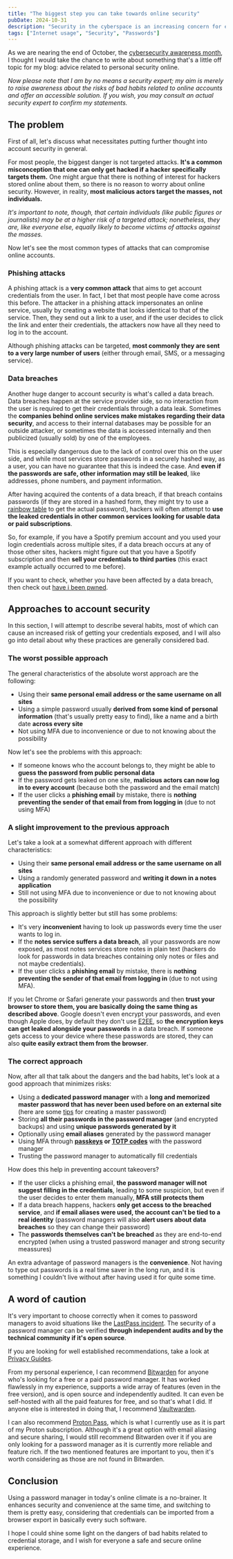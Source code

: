 ```yaml
---
title: "The biggest step you can take towards online security"
pubDate: 2024-10-31
description: "Security in the cyberspace is an increasing concern for everyone. Learn about the simplest step you can take today to increase your security: using a password manager."
tags: ["Internet usage", "Security", "Passwords"]
---
```


As we are nearing the end of October, the [cybersecurity awareness month](https://www.cisa.gov/cybersecurity-awareness-month), I thought I would take the chance to write about something 
that's a little off topic for my blog: advice related to personal security online. 

*Now please note that I am by no means a security expert; my aim is merely to raise awareness about the risks of bad habits 
related to online accounts and offer an accessible solution. If you wish, you may consult an actual security expert to confirm my statements.*

## The problem

First of all, let's discuss what necessitates putting further thought into account security in general.

For most people, the biggest danger is not targeted attacks. **It's a common misconception that one can only get hacked if a hacker specifically targets them.** One might argue that there is nothing of interest for hackers stored online about them, so there is no reason to worry about online security. However, in reality, **most malicious actors target the masses, not individuals.** 

*It's important to note, though, that certain individuals (like public figures or journalists) may be at a higher risk of a targeted attack; nonetheless, they are, like everyone else, equally likely to become victims of attacks against the masses.*

Now let's see the most common types of attacks that can compromise online accounts.

### Phishing attacks

A phishing attack is a **very common attack** that aims to get account credentials from the user. In fact, I bet that most people have come across this before. The attacker in a phishing attack impersonates an online service, usually by creating a website that looks identical to that of the service. Then, they send out a link to a user, and if the user decides to click the link and enter their credentials, the attackers now have all they need to log in to the account.

Although phishing attacks can be targeted, **most commonly they are sent to a very large number of users** (either through email, SMS, or a messaging service).

### Data breaches

Another huge danger to account security is what's called a data breach. Data breaches happen at the service provider side, so no interaction from the user is required to get their credentials through a data leak. Sometimes the **companies behind online services make mistakes regarding their data security**, and access to their internal databases may be possible for an outside attacker, or sometimes the data is accessed internally and then publicized (usually sold) by one of the employees.

This is especially dangerous due to the lack of control over this on the user side, and while most services store passwords in a securely hashed way, as a user, you can have no guarantee that this is indeed the case. And **even if the passwords are safe, other information may still be leaked**, like addresses, phone numbers, and payment information.

After having acquired the contents of a data breach, if that breach contains passwords (if they are stored in a hashed form, they might try to use a [rainbow table](https://en.wikipedia.org/wiki/Rainbow_table) to get the actual password), hackers will often attempt to **use the leaked credentials in other common services looking for usable data or paid subscriptions**.

So, for example, if you have a Spotify premium account and you used your login credentials across multiple sites, if a data breach occurs at any of those other sites, hackers might figure out that you have a Spotify subscription and then **sell your credentials to third parties** (this exact example actually occurred to me before).

If you want to check, whether you have been affected by a data breach, then check out [have i been pwned](https://haveibeenpwned.com/).

## Approaches to account security

In this section, I will attempt to describe several habits, most of which can cause an increased risk of getting your credentials exposed, and I will also go into detail about why these practices are generally considered bad.

### The worst possible approach

The general characteristics of the absolute worst approach are the following:
- Using their **same personal email address or the same username on all sites**
- Using a simple password usually **derived from some kind of personal information** (that's usually pretty easy to find), like a name and a birth date **across every site**
- Not using MFA due to inconvenience or due to not knowing about the possibility

Now let's see the problems with this approach:
- If someone knows who the account belongs to, they might be able to **guess the password from public personal data**
- If the password gets leaked on one site, **malicious actors can now log in to every account** (because both the password and the email match)
- If the user clicks a **phishing email** by mistake, there is **nothing preventing the sender of that email from from logging in** (due to not using MFA)

### A slight improvement to the previous approach

Let's take a look at a somewhat different approach with different characteristics:
- Using their **same personal email address or the same username on all sites**
- Using a randomly generated password and **writing it down in a notes application**
- Still not using MFA due to inconvenience or due to not knowing about the possibility

This approach is slightly better but still has some problems:
- It's very **inconvenient** having to look up passwords every time the user wants to log in.
- If the **notes service suffers a data breach**, all your passwords are now exposed, as most notes services store notes in plain text (hackers do look for passwords in data breaches containing only notes or files and not maybe credentials).
- If the user clicks a **phishing email** by mistake, there is **nothing preventing the sender of that email from logging in** (due to not using MFA).

If you let Chrome or Safari generate your passwords and then **trust your browser to store them, you are basically doing the same thing as described above**. Google doesn't even encrypt your passwords, and even though Apple does, by default they don't use [E2EE](https://en.wikipedia.org/wiki/End-to-end_encryption), so **the encryption keys can get leaked alongside your passwords** in a data breach. If someone gets access to your device where these passwords are stored, they can also **quite easily extract them from the browser**.

### The correct approach

Now, after all that talk about the dangers and the bad habits, let's look at a good approach that minimizes risks:
- Using a **dedicated password manager** with a **long and memorized master password that has never been used before on an external site** (here are some [tips](https://www.keepersecurity.com/blog/2022/10/21/youre-only-as-strong-as-your-master-password/) for creating a master password)
- Storing **all their passwords in the password manager** (and encrypted backups) and using **unique passwords generated by it**
- Optionally using **email aliases** generated by the password manager
- Using MFA through **[passkeys](https://www.passkeys.com/) or [TOTP codes](https://en.wikipedia.org/wiki/Time-based_one-time_password)** with the password manager
- Trusting the password manager to automatically fill credentials

How does this help in preventing account takeovers?
- If the user clicks a phishing email, **the password manager will not suggest filling in the credentials**, leading to some suspicion, but even if the user decides to enter them manually, **MFA still protects them**
- If a data breach happens, hackers **only get access to the breached service**, and **if email aliases were used, the account can't be tied to a real identity** (password managers will also **alert users about data breaches** so they can change their password)
- The **passwords themselves can't be breached** as they are end-to-end encrypted (when using a trusted password manager and strong security meassures)

An extra advantage of password managers is the **convenience**. Not having to type out passwords is a real time saver in the long run, and it is something I couldn't live without after having used it for quite some time.

## A word of caution

It's very important to choose correctly when it comes to password managers to avoid situations like the [LastPass incident](https://www.cybersecuritydive.com/news/lastpass-cyberattack-timeline/643958/). The security of a password manager can be verified **through independent audits and by the technical community if it's open source**.

If you are looking for well established recommendations, take a look at [Privacy Guides](https://www.privacyguides.org/en/passwords/).

From my personal experience, I can recommend [Bitwarden](https://bitwarden.com/) for anyone who's looking for a free or a paid password manager. It has worked flawlessly in my experience, supports a wide array of features (even in the free version), and is open source and independently audited. It can even be self-hosted with all the paid features for free, and so that's what I did. If anyone else is interested in doing that, I recommend [Vaultwarden](https://github.com/dani-garcia/vaultwarden).

I can also recommend [Proton Pass](https://proton.me/pass), which is what I currently use as it is part of my Proton subscription. Although it's a great option with email aliasing and secure sharing, I would still recommend Bitwarden over it if you are only looking for a password manager as it is currently more reliable and feature rich. If the two mentioned features are important to you, then it's worth considering as those are not found in Bitwarden.

## Conclusion

Using a password manager in today's online climate is a no-brainer. It enhances security and convenience at the same time, and switching to them is pretty easy, considering that credentials can be imported from a browser export in basically every such software.

I hope I could shine some light on the dangers of bad habits related to credential storage, and I wish for everyone a safe and secure online experience.
